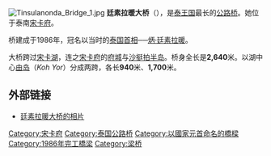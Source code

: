[[File:Tinsulanonda_Bridge_1.jpg|thumb]]
'''廷素拉暖大桥'''（{{lang-th|สะพานติณสูลานนท์}}），是[[泰王国|泰王国]]最长的[[公路桥|公路桥]]。她位于泰南[[宋卡府|宋卡府]]。

桥建成于1986年，冠名以当时的[[泰国首相|泰国首相]]──[[炳·廷素拉暖|炳·廷素拉暖]]。

大桥跨过[[宋卡湖|宋卡湖]]，连之[[宋卡府|宋卡府]]的[[宋卡城|府城]]与[[沙挺拍半岛|沙挺拍半岛]]。桥身全长是'''2,640'''米。以湖中心[[由岛|由岛]]（''Koh Yor''）分成两跨，各长'''940'''米、'''1,700'''米。 

== 外部链接 ==
* [https://web.archive.org/web/20080608114225/http://www.kohyor.thaigov.net/pictour/ppram01.htm 廷素拉暖大桥的相片]

[[Category:宋卡府|Category:宋卡府]]
[[Category:泰国公路桥|Category:泰国公路桥]]
[[Category:以國家元首命名的橋樑|Category:以國家元首命名的橋樑]]
[[Category:1986年完工橋梁|Category:1986年完工橋梁]]
[[Category:梁桥|Category:梁桥]]